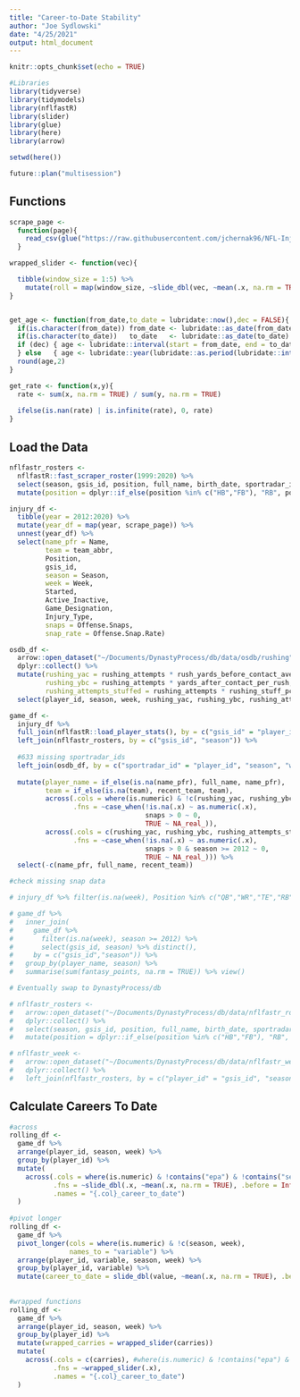 ```yaml
---
title: "Career-to-Date Stability"
author: "Joe Sydlowski"
date: "4/25/2021"
output: html_document
---
```


```r
knitr::opts_chunk$set(echo = TRUE)

#Libraries
library(tidyverse)
library(tidymodels)
library(nflfastR)
library(slider)
library(glue)
library(here)
library(arrow)

setwd(here())

future::plan("multisession")
```

## Functions

```r
scrape_page <- 
  function(page){
    read_csv(glue("https://raw.githubusercontent.com/jchernak96/NFL-Injury-Data-PFR-/master/Data/PFR_{page}_Injuries.csv"))
  }

wrapped_slider <- function(vec){

  tibble(window_size = 1:5) %>%
    mutate(roll = map(window_size, ~slide_dbl(vec, ~mean(.x, na.rm = TRUE), .before = .x, .after = -1)))
}


get_age <- function(from_date,to_date = lubridate::now(),dec = FALSE){
  if(is.character(from_date)) from_date <- lubridate::as_date(from_date)
  if(is.character(to_date))   to_date   <- lubridate::as_date(to_date)
  if (dec) { age <- lubridate::interval(start = from_date, end = to_date)/(lubridate::days(365)+lubridate::hours(6))
  } else   { age <- lubridate::year(lubridate::as.period(lubridate::interval(start = from_date, end = to_date)))}
  round(age,2)
}

get_rate <- function(x,y){
  rate <- sum(x, na.rm = TRUE) / sum(y, na.rm = TRUE)
  
  ifelse(is.nan(rate) | is.infinite(rate), 0, rate)
}

```

## Load the Data

```r
nflfastr_rosters <-
  nflfastR::fast_scraper_roster(1999:2020) %>%
  select(season, gsis_id, position, full_name, birth_date, sportradar_id) %>% 
  mutate(position = dplyr::if_else(position %in% c("HB","FB"), "RB", position))

injury_df <- 
  tibble(year = 2012:2020) %>% 
  mutate(year_df = map(year, scrape_page)) %>% 
  unnest(year_df) %>% 
  select(name_pfr = Name,
         team = team_abbr,
         Position,
         gsis_id,
         season = Season,
         week = Week,
         Started,
         Active_Inactive,
         Game_Designation,
         Injury_Type,
         snaps = Offense.Snaps,
         snap_rate = Offense.Snap.Rate)

osdb_df <-
  arrow::open_dataset("~/Documents/DynastyProcess/db/data/osdb/rushing") %>% 
  dplyr::collect() %>% 
  mutate(rushing_yac = rushing_attempts * rush_yards_before_contact_average,
         rushing_ybc = rushing_attempts * yards_after_contact_per_rush,
         rushing_attempts_stuffed = rushing_attempts * rushing_stuff_pct / 100) %>% 
  select(player_id, season, week, rushing_yac, rushing_ybc, rushing_attempts_stuffed, broken_tackles)

game_df <-
  injury_df %>% 
  full_join(nflfastR::load_player_stats(), by = c("gsis_id" = "player_id", "season", "week")) %>%
  left_join(nflfastr_rosters, by = c("gsis_id", "season")) %>%
  
  #633 missing sportradar_ids
  left_join(osdb_df, by = c("sportradar_id" = "player_id", "season", "week")) %>%
  
  mutate(player_name = if_else(is.na(name_pfr), full_name, name_pfr),
         team = if_else(is.na(team), recent_team, team),
         across(.cols = where(is.numeric) & !c(rushing_yac, rushing_ybc, rushing_attempts_stuffed, broken_tackles),
                .fns = ~case_when(!is.na(.x) ~ as.numeric(.x),
                                  snaps > 0 ~ 0,
                                  TRUE ~ NA_real_)),
         across(.cols = c(rushing_yac, rushing_ybc, rushing_attempts_stuffed, broken_tackles),
                .fns = ~case_when(!is.na(.x) ~ as.numeric(.x),
                                  snaps > 0 & season >= 2012 ~ 0,
                                  TRUE ~ NA_real_))) %>%
  select(-c(name_pfr, full_name, recent_team))

#check missing snap data

# injury_df %>% filter(is.na(week), Position %in% c("QB","WR","TE","RB")) %>% view()

# game_df %>%
#   inner_join(
#     game_df %>% 
#       filter(is.na(week), season >= 2012) %>%
#       select(gsis_id, season) %>% distinct(),
#     by = c("gsis_id","season")) %>% 
#   group_by(player_name, season) %>% 
#   summarise(sum(fantasy_points, na.rm = TRUE)) %>% view()

# Eventually swap to DynastyProcess/db

# nflfastr_rosters <-
#   arrow::open_dataset("~/Documents/DynastyProcess/db/data/nflfastr_rosters") %>%
#   dplyr::collect() %>%
#   select(season, gsis_id, position, full_name, birth_date, sportradar_id) %>% 
#   mutate(position = dplyr::if_else(position %in% c("HB","FB"), "RB", position))

# nflfastr_week <- 
#   arrow::open_dataset("~/Documents/DynastyProcess/db/data/nflfastr_week") %>%
#   dplyr::collect() %>% 
#   left_join(nflfastr_rosters, by = c("player_id" = "gsis_id", "season" = "season"))
```

## Calculate Careers To Date

```r

#across
rolling_df <- 
  game_df %>%
  arrange(player_id, season, week) %>%
  group_by(player_id) %>% 
  mutate(
    across(.cols = where(is.numeric) & !contains("epa") & !contains("season"),
           .fns = ~slide_dbl(.x, ~mean(.x, na.rm = TRUE), .before = Inf, .after = -1),
           .names = "{.col}_career_to_date")
  )
 
#pivot longer 
rolling_df <- 
  game_df %>%
  pivot_longer(cols = where(is.numeric) & !c(season, week),
               names_to = "variable") %>% 
  arrange(player_id, variable, season, week) %>%
  group_by(player_id, variable) %>% 
  mutate(career_to_date = slide_dbl(value, ~mean(.x, na.rm = TRUE), .before = Inf, .after = -1))
   
  
#wrapped functions
rolling_df <- 
  game_df %>%
  arrange(player_id, season, week) %>%
  group_by(player_id) %>%
  mutate(wrapped_carries = wrapped_slider(carries))
  mutate(
    across(.cols = c(carries), #where(is.numeric) & !contains("epa") & !c("season", "week"),
           .fns = ~wrapped_slider(.x),
           .names = "{.col}_career_to_date")
  )


```


